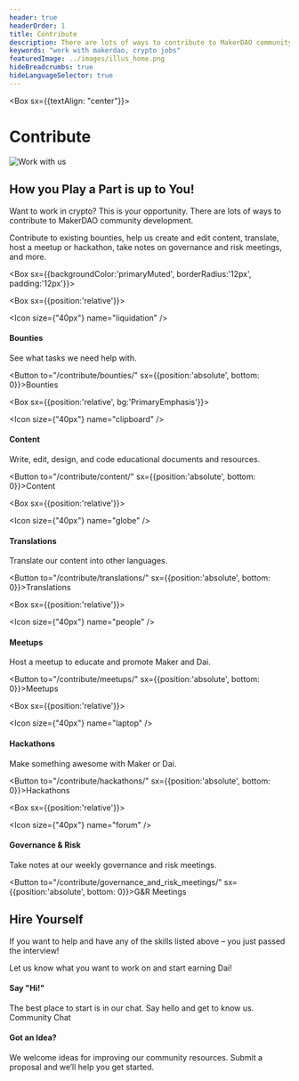 ```yaml
---
header: true
headerOrder: 1
title: Contribute
description: There are lots of ways to contribute to MakerDAO community development. Contribute to existing bounties, help us create and edit content, translate, host a meetup or hackathon, take notes on governance and risk meetings, and more.
keywords: "work with makerdao, crypto jobs"
featuredImage: ../images/illus_home.png
hideBreadcrumbs: true
hideLanguageSelector: true
---
```


<Box sx={{textAlign: "center"}}>

# Contribute

![Work with us](/images/illus_work.png)

</Box>

## How you Play a Part is up to You!

Want to work in crypto? This is your opportunity. There are lots of ways to contribute to MakerDAO community development. 

Contribute to existing bounties, help us create and edit content, translate, host a meetup or hackathon, take notes on governance and risk meetings, and more.

<Box sx={{backgroundColor:'primaryMuted', borderRadius:'12px', padding:'12px'}}>

<Chocolate>

<Box sx={{position:'relative'}}>

<Icon size={"40px"} name="liquidation" />

#### Bounties

See what tasks we need help with.

<Button to="/contribute/bounties/" sx={{position:'absolute', bottom: 0}}>Bounties</Button>

</Box>

<Box sx={{position:'relative', bg:'PrimaryEmphasis'}}>

<Icon size={"40px"} name="clipboard" />

#### Content

Write, edit, design, and code educational documents and resources.

<Button to="/contribute/content/" sx={{position:'absolute', bottom: 0}}>Content</Button>

</Box>

<Box sx={{position:'relative'}}>

<Icon size={"40px"} name="globe" />

#### Translations

Translate our content into other languages.

<Button to="/contribute/translations/" sx={{position:'absolute', bottom: 0}}>Translations</Button>

</Box>

<Box sx={{position:'relative'}}>

<Icon size={"40px"} name="people" />

#### Meetups

Host a meetup to educate and promote Maker and Dai.

<Button to="/contribute/meetups/" sx={{position:'absolute', bottom: 0}}>Meetups</Button>

</Box>

<Box sx={{position:'relative'}}>

 <Icon size={"40px"} name="laptop" />

#### Hackathons

Make something awesome with Maker or Dai.

<Button to="/contribute/hackathons/" sx={{position:'absolute', bottom: 0}}>Hackathons</Button>

</Box>

<Box sx={{position:'relative'}}>

<Icon size={"40px"} name="forum" />

#### Governance & Risk

Take notes at our weekly governance and risk meetings.

<Button to="/contribute/governance_and_risk_meetings/" sx={{position:'absolute', bottom: 0}}>G&R Meetings</Button>

</Box>

</Chocolate>

</Box>

<InfoBlock>

<Box>

## Hire Yourself

If you want to help and have any of the skills listed above – you just passed the interview! 

Let us know what you want to work on and start earning Dai!

</Box>

</InfoBlock>

<Tout>

<Box>

#### Say "Hi!"
The best place to start is in our chat. Say hello and get to know us. <Link to="https://chat.makerdao.com/channel/community-development">Community Chat</Link>

</Box>

<Box>

#### Got an Idea?
We welcome ideas for improving our community resources. Submit a <Link to="/funding/community-projects/">proposal</Link> and we’ll help you get started.

</Box>

</Tout>
